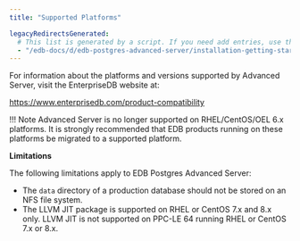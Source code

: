 ```yaml
---
title: "Supported Platforms"

legacyRedirectsGenerated:
  # This list is generated by a script. If you need add entries, use the `legacyRedirects` key.
  - "/edb-docs/d/edb-postgres-advanced-server/installation-getting-started/installation-guide-for-linux/13/supported_platforms.html"
---
```


<div id="supported_platorms" class="registered_link"></div>

For information about the platforms and versions supported by Advanced Server, visit the EnterpriseDB website at:

<https://www.enterprisedb.com/product-compatibility>

!!! Note
    Advanced Server is no longer supported on RHEL/CentOS/OEL 6.x platforms. It is strongly recommended that EDB products running on these platforms be migrated to a supported platform. 

**Limitations**

The following limitations apply to EDB Postgres Advanced Server:

-   The `data` directory of a production database should not be stored on an NFS file system.
-   The LLVM JIT package is supported on RHEL or CentOS 7.x and 8.x only. LLVM JIT is not supported on PPC-LE 64 running RHEL or CentOS 7.x or 8.x.
